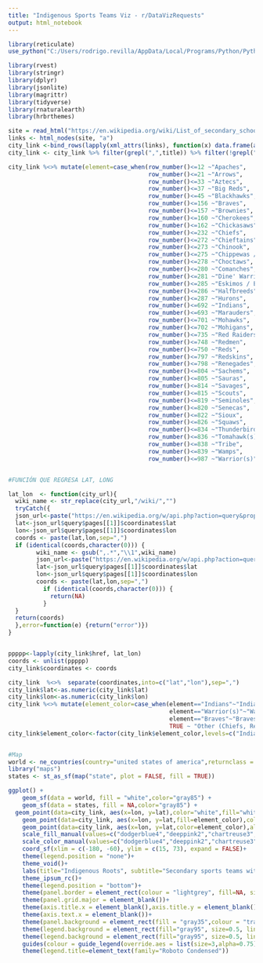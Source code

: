 ```yaml
---
title: "Indigenous Sports Teams Viz - r/DataVizRequests"
output: html_notebook
---
```



```r


library(reticulate)
use_python("C:/Users/rodrigo.revilla/AppData/Local/Programs/Python/Python38")


```

```r

library(rvest)
library(stringr)
library(dplyr)
library(jsonlite)
library(magrittr)
library(tidyverse)
library(rnaturalearth)
library(hrbrthemes)

site = read_html("https://en.wikipedia.org/wiki/List_of_secondary_school_sports_team_names_and_mascots_derived_from_indigenous_peoples")
links <- html_nodes(site, "a")
city_link <-bind_rows(lapply(xml_attrs(links), function(x) data.frame(as.list(x), stringsAsFactors=FALSE)))
city_link <- city_link %>% filter(grepl(",",title)) %>% filter(!grepl("High|School",title)) %>% filter(!grepl("Education",href)) %>%  select(href,title) %>% filter(row_number()<=987)

city_link %<>% mutate(element=case_when(row_number()<=12 ~"Apaches",
                                        row_number()<=21 ~"Arrows",
                                        row_number()<=33 ~"Aztecs",
                                        row_number()<=37 ~"Big Reds",
                                        row_number()<=45 ~"Blackhawks",
                                        row_number()<=156 ~"Braves",
                                        row_number()<=157 ~"Brownies",
                                        row_number()<=160 ~"Cherokees",
                                        row_number()<=162 ~"Chickasaws",
                                        row_number()<=232 ~"Chiefs",
                                        row_number()<=272 ~"Chieftains",
                                        row_number()<=273 ~"Chinook",
                                        row_number()<=275 ~"Chippewas / Chippewa Raiders",
                                        row_number()<=278 ~"Choctaws",
                                        row_number()<=280 ~"Comanches",
                                        row_number()<=281 ~"Dine' Warriors",
                                        row_number()<=285 ~"Eskimos / Eskymos",
                                        row_number()<=286 ~"Halfbreeds",
                                        row_number()<=287 ~"Hurons",
                                        row_number()<=692 ~"Indians",
                                        row_number()<=693 ~"Marauders",
                                        row_number()<=701 ~"Mohawks",
                                        row_number()<=702 ~"Mohigans",
                                        row_number()<=735 ~"Red Raiders/Raiders",
                                        row_number()<=748 ~"Redmen",
                                        row_number()<=750 ~"Reds",
                                        row_number()<=797 ~"Redskins",
                                        row_number()<=798 ~"Renegades",
                                        row_number()<=804 ~"Sachems",
                                        row_number()<=805 ~"Sauras",
                                        row_number()<=814 ~"Savages",
                                        row_number()<=815 ~"Scouts",
                                        row_number()<=819 ~"Seminoles",
                                        row_number()<=820 ~"Senecas",
                                        row_number()<=822 ~"Sioux",
                                        row_number()<=826 ~"Squaws",
                                        row_number()<=834 ~"Thunderbirds",
                                        row_number()<=836 ~"Tomahawk(s)",
                                        row_number()<=838 ~"Tribe",
                                        row_number()<=839 ~"Wamps",
                                        row_number()<=987 ~"Warrior(s)",))


#FUNCIÓN QUE REGRESA LAT, LONG

lat_lon  <- function(city_url){
  wiki_name <- str_replace(city_url,"/wiki/","")
  tryCatch({
  json_url<-paste("https://en.wikipedia.org/w/api.php?action=query&prop=coordinates&titles=",wiki_name,"&format=json",sep="") %>% fromJSON()
  lat<-json_url$query$pages[[1]]$coordinates$lat
  lon<-json_url$query$pages[[1]]$coordinates$lon
  coords <- paste(lat,lon,sep=",")
  if (identical(coords,character(0))) {
        wiki_name <- gsub(",.*","\\1",wiki_name)
        json_url<-paste("https://en.wikipedia.org/w/api.php?action=query&prop=coordinates&titles=",wiki_name,"&format=json",sep="") %>%             fromJSON()
        lat<-json_url$query$pages[[1]]$coordinates$lat
        lon<-json_url$query$pages[[1]]$coordinates$lon
        coords <- paste(lat,lon,sep=",")
          if (identical(coords,character(0))) {
            return(NA)
          }
  }
  return(coords)
  },error=function(e) {return("error")})
}


ppppp<-lapply(city_link$href, lat_lon)
coords <- unlist(ppppp)
city_link$coordinates <- coords

city_link  %<>%  separate(coordinates,into=c("lat","lon"),sep=",")
city_link$lat<-as.numeric(city_link$lat)
city_link$lon<-as.numeric(city_link$lon)
city_link %<>% mutate(element_color=case_when(element=="Indians"~"Indians",
                                              element=="Warrior(s)"~"Warrior(s)",
                                              element=="Braves"~"Braves",
                                              TRUE ~ "Other (Chiefs, Redskins, etc)"))
city_link$element_color<-factor(city_link$element_color,levels=c("Indians","Warrior(s)","Braves","Other (Chiefs, Redskins, etc)"))


#Map
world <- ne_countries(country="united states of america",returnclass = "sf")
library("maps")
states <- st_as_sf(map("state", plot = FALSE, fill = TRUE))

ggplot() +
    geom_sf(data = world, fill = "white",color="gray85") +  
    geom_sf(data = states, fill = NA,color="gray85") +
  geom_point(data=city_link, aes(x=lon, y=lat),color="white",fill="white",alpha=0.2,shape=21)+
    geom_point(data=city_link, aes(x=lon, y=lat,fill=element_color),color="black",alpha=0.2,shape=21)+
    geom_point(data=city_link, aes(x=lon, y=lat,color=element_color),alpha=0.3,shape=1)+
    scale_fill_manual(values=c("dodgerblue4","deeppink2","chartreuse3","darkgoldenrod1"))+
    scale_color_manual(values=c("dodgerblue4","deeppink2","chartreuse3","darkgoldenrod1"))+
    coord_sf(xlim = c(-180, -60), ylim = c(15, 73), expand = FALSE)+
    theme(legend.position = "none")+
    theme_void()+
    labs(title="Indigenous Roots", subtitle="Secondary sports teams with names/mascots derived from indigenous peoples",caption="Data from Wikipedia\ngithub.com/Rorevilla",color="Indigenous term",fill="Indigenous term")+
    theme_ipsum_rc()+
    theme(legend.position = "bottom")+
    theme(panel.border = element_rect(colour = "lightgrey", fill=NA, size=2))+
    theme(panel.grid.major = element_blank())+
    theme(axis.title.x = element_blank(),axis.title.y = element_blank())+
    theme(axis.text.x = element_blank())+
    theme(panel.background = element_rect(fill = "gray35",colour = "transparent"))+
    theme(legend.background = element_rect(fill="gray95", size=0.5, linetype="solid"))+
    theme(legend.background = element_rect(fill="gray95", size=0.5, linetype="solid", colour ="gray35"))+
    guides(colour = guide_legend(override.aes = list(size=3,alpha=0.75)))+
    theme(legend.title=element_text(family="Roboto Condensed"))



    
  


```

